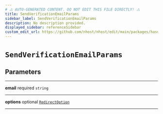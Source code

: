 ```yaml
---
# ⚠️ AUTO-GENERATED CONTENT. DO NOT EDIT THIS FILE DIRECTLY! ⚠️
title: SendVerificationEmailParams
sidebar_label: SendVerificationEmailParams
description: No description provided.
displayed_sidebar: referenceSidebar
custom_edit_url: https://github.com/nhost/nhost/edit/main/packages/hasura-auth-js/src/utils/types.ts#L84
---
```


# `SendVerificationEmailParams`

## Parameters

---

**<span className="parameter-name">email</span>** <span className="optional-status">required</span> `string`

---

**<span className="parameter-name">options</span>** <span className="optional-status">optional</span> [`RedirectOption`](/reference/docgen/javascript/auth/types/redirect-option)

---
